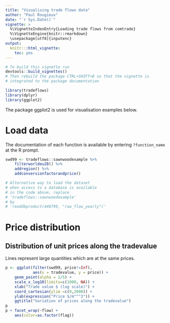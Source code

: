 ```yaml
---
title: "Visualising trade flows data"
author: "Paul Rougieux"
date: "`r Sys.Date()`"
vignette: >
  %\VignetteIndexEntry{Loading trade flows from comtrade}
  %\VignetteEngine{knitr::rmarkdown}
  \usepackage[utf8]{inputenc}
output:
  knitr:::html_vignette:
    toc: yes
---
```

```r
# To build this vignette run 
devtools::build_vignettes()
# Then rebuild the package CTRL+SHIFT+B so that the vignette is 
# integrated to the package documentation
```

```r
library(tradeflows)
library(dplyr)
library(ggplot2)
```


The package ggplot2 is used for visualisation examples below. 

# Load data
The documentation of each function is available by entering `?function_name` at the R prompt.
```r
swd99 <- tradeflows::sawnwoodexample %>%
    filterworldeu28() %>%
    addregion() %>%
    addconversionfactorandprice()

# Alternative way to load the dataset 
# when access to a database is available
# in the code above, replace
# 'tradeflows::sawnwoodexample' 
# by
# 'readdbproduct(440799, "raw_flow_yearly")'
```



# Price distribution

## Distribution of unit prices along the tradevalue
Lines represent large quantities which are at the same prices.

```r
p <- ggplot(filter(swd99, price!=Inf),
            aes(x = tradevalue, y = price)) +
    geom_point(alpha = 1/5) +
    scale_x_log10(limits=c(1000, NA)) + 
    xlab("Trade value $ (log scale)") +
    coord_cartesian(ylim =c(0,2000)) +
    ylab(expression("Price $/m"^"3")) + 
    ggtitle("Variation of prices along the tradevalue")
p 
p + facet_wrap(~flow) +
    aes(color=as.factor(flag))

```
